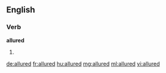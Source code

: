==English==

===Verb===
'''allured'''

# {{past of|[[allure]]}}

[[de:allured]]
[[fr:allured]]
[[hu:allured]]
[[mg:allured]]
[[ml:allured]]
[[vi:allured]]